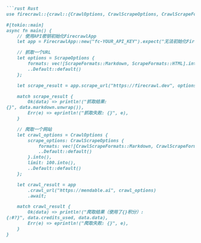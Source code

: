 ```markdown
```rust Rust
use firecrawl::{crawl::{CrawlOptions, CrawlScrapeOptions, CrawlScrapeFormats}, FirecrawlApp, scrape::{ScrapeOptions, ScrapeFormats}};

#[tokio::main]
async fn main() {
    // 使用API密钥初始化FirecrawlApp
    let app = FirecrawlApp::new("fc-YOUR_API_KEY").expect("无法初始化FirecrawlApp");

    // 抓取一个URL
    let options = ScrapeOptions {
        formats: vec![ScrapeFormats::Markdown, ScrapeFormats::HTML].into(),
        ..Default::default()
    };

    let scrape_result = app.scrape_url("https://firecrawl.dev", options).await;

    match scrape_result {
        Ok(data) => println!("抓取结果:
{}", data.markdown.unwrap()),
        Err(e) => eprintln!("抓取失败: {}", e),
    }

    // 爬取一个网站
    let crawl_options = CrawlOptions {
        scrape_options: CrawlScrapeOptions {
            formats: vec![CrawlScrapeFormats::Markdown, CrawlScrapeFormats::HTML].into(),
            ..Default::default()
        }.into(),
        limit: 100.into(),
        ..Default::default()
    };

    let crawl_result = app
        .crawl_url("https://mendable.ai", crawl_options)
        .await;

    match crawl_result {
        Ok(data) => println!("爬取结果（使用了{}积分）:
{:#?}", data.credits_used, data.data),
        Err(e) => eprintln!("爬取失败: {}", e),
    }
}
```